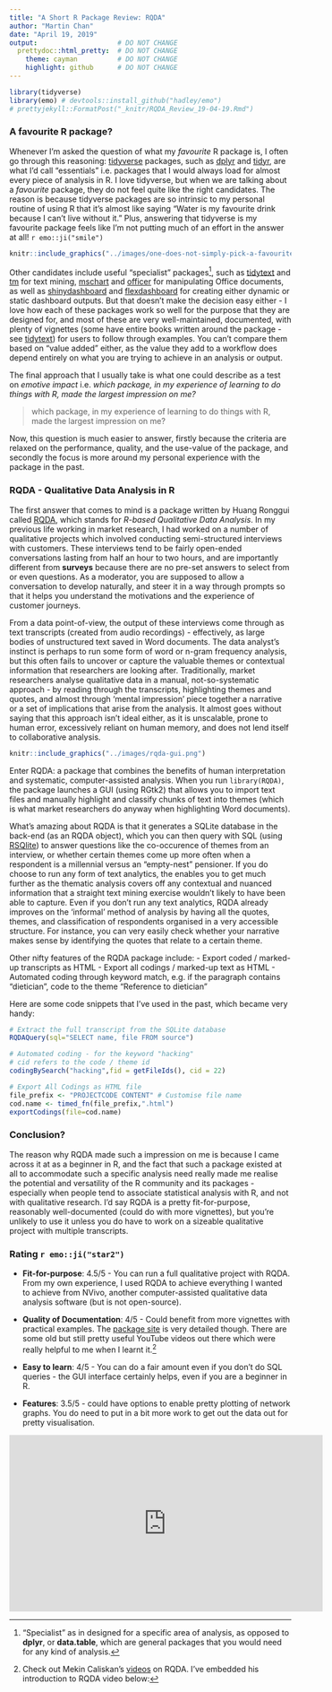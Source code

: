 ```yaml
---
title: "A Short R Package Review: RQDA"
author: "Martin Chan"
date: "April 19, 2019"
output:                    # DO NOT CHANGE
  prettydoc::html_pretty:  # DO NOT CHANGE
    theme: cayman          # DO NOT CHANGE
    highlight: github      # DO NOT CHANGE
---
```


```r
library(tidyverse)
library(emo) # devtools::install_github("hadley/emo")
# prettyjekyll::FormatPost("_knitr/RQDA_Review_19-04-19.Rmd")
```

### A favourite R package? 

Whenever I'm asked the question of what my *favourite* R package is, I often go through this reasoning: [tidyverse](https://www.tidyverse.org/) packages, such as [dplyr](https://dplyr.tidyverse.org/) and [tidyr](https://tidyr.tidyverse.org/), are what I'd call "essentials" i.e. packages that I would always load for almost every piece of analysis in R. I love tidyverse, but when we are talking about a *favourite* package, they do not feel quite like the right candidates. The reason is because tidyverse packages are so intrinsic to my personal routine of using R that it's almost like saying "Water is my favourite drink because I can't live without it." Plus, answering that tidyverse is my favourite package feels like I'm not putting much of an effort in the answer at all! `r emo::ji("smile")`

```r
knitr::include_graphics("../images/one-does-not-simply-pick-a-favourite-r-package.jpg")
```

Other candidates include useful "specialist" packages[^1],  such as [tidytext](https://github.com/juliasilge/tidytext) and [tm](http://tm.r-forge.r-project.org/) for text mining, [mschart](https://github.com/ardata-fr/mschart) and [officer](https://davidgohel.github.io/officer/) for manipulating Office documents, as well as [shinydashboard](https://rstudio.github.io/shinydashboard/) and [flexdashboard](https://github.com/rstudio/flexdashboard) for creating either dynamic or static dashboard outputs. But that doesn't make the decision easy either - I love how each of these packages work so well for the purpose that they are designed for, and most of these are very well-maintained, documented, with plenty of vignettes (some have entire books written around the package - see [tidytext](https://www.tidytextmining.com/)) for users to follow through examples. You can't compare them based on "value added" either, as the value they add to a workflow does depend entirely on what you are trying to achieve in an analysis or output.

The final approach that I usually take is what one could describe as a test on *emotive impact* i.e. *which package, in my experience of learning to do things with R, made the largest impression on me?* 

> which package, in my experience of learning to do things with R, made the largest impression on me?

Now, this question is much easier to answer, firstly because the criteria are relaxed on the performance, quality, and the use-value of the package, and secondly the focus is more around my personal experience with the package in the past. 

### RQDA - Qualitative Data Analysis in R

The first answer that comes to mind is a package written by Huang Ronggui called [RQDA](https://github.com/Ronggui/RQDA), which stands for *R-based Qualitative Data Analysis*. In my previous life working in market research, I had worked on a number of qualitative projects which involved conducting semi-structured interviews with customers. These interviews tend to be fairly open-ended conversations lasting from half an hour to two hours, and are importantly different from **surveys** because there are no pre-set answers to select from or even questions. As a moderator, you are supposed to allow a conversation to develop naturally, and steer it in a way through prompts so that it helps you understand the motivations and the experience of customer journeys. 

From a data point-of-view, the output of these interviews come through as text transcripts (created from audio recordings) - effectively, as large bodies of unstructured text saved in Word documents. The data analyst's instinct is perhaps to run some form of word or n-gram frequency analysis, but this often fails to uncover or capture the valuable themes or contextual information that researchers are looking after. Traditionally, market researchers analyse qualitative data in a manual, not-so-systematic approach - by reading through the transcripts, highlighting themes and quotes, and almost through 'mental impression' piece together a narrative or a set of implications that arise from the analysis. It almost goes without saying that this approach isn't ideal either, as it is unscalable, prone to human error, excessively reliant on human memory, and does not lend itself to collaborative analysis.

```r
knitr::include_graphics("../images/rqda-gui.png")
```

Enter RQDA: a package that combines the benefits of human interpretation and systematic, computer-assisted analysis. When you run `library(RQDA)`, the package launches a GUI (using RGtk2) that allows you to import text files and manually highlight and classify chunks of text into themes (which is what market researchers do anyway when highlighting Word documents).

What's amazing about RQDA is that it generates a SQLite database in the back-end (as an RQDA object), which you can then query with SQL (using [RSQlite](https://github.com/r-dbi/RSQLite/)) to answer questions like the co-occurence of themes from an interview, or whether certain themes come up more often when a respondent is a millennial versus an "empty-nest" pensioner. If you do choose to run any form of text analytics, the enables you to get much further as the thematic analysis covers off any contextual and nuanced information that a straight text mining exercise wouldn't likely to have been able to capture. Even if you don't run any text analytics, RQDA already improves on the 'informal' method of analysis by having all the quotes, themes, and classification of respondents organised in a very accessible structure. For instance, you can very easily check whether your narrative makes sense by identifying the quotes that relate to a certain theme.

Other nifty features of the RQDA package include:
- Export coded / marked-up transcripts as HTML
- Export all codings / marked-up text as HTML
- Automated coding through keyword match, e.g. if the paragraph contains "dietician", code to the theme "Reference to dietician"

Here are some code snippets that I've used in the past, which became very handy:
```r
# Extract the full transcript from the SQLite database
RQDAQuery(sql="SELECT name, file FROM source")

# Automated coding - for the keyword "hacking"
# cid refers to the code / theme id
codingBySearch("hacking",fid = getFileIds(), cid = 22)

# Export All Codings as HTML file 
file_prefix <- "PROJECTCODE CONTENT" # Customise file name
cod.name <- timed_fn(file_prefix,".html")
exportCodings(file=cod.name)
```

### Conclusion?

The reason why RQDA made such a impression on me is because I came across it at as a beginner in R, and the fact that such a package existed at all to accommodate such a specific analysis need really made me realise the potential and versatility of the R community and its packages - especially when people tend to associate statistical analysis with R, and not with qualitative research. I'd say RQDA is a pretty fit-for-purpose, reasonably well-documented (could do with more vignettes), but you're unlikely to use it unless you do have to work on a sizeable qualitative project with multiple transcripts.  

### Rating `r emo::ji("star2")`

- **Fit-for-purpose**: 4.5/5 - You can run a full qualitative project with RQDA. From my own experience, I used RQDA to achieve everything I wanted to achieve from NVivo, another computer-assisted qualitative data analysis software (but is not open-source).

- **Quality of Documentation**: 4/5 - Could benefit from more vignettes with practical examples. The [package site](http://rqda.r-forge.r-project.org/) is very detailed though. There are some old but still pretty useful YouTube videos out there which were really helpful to me when I learnt it.[^2]

- **Easy to learn**: 4/5 - You can do a fair amount even if you don't do SQL queries - the GUI interface certainly helps, even if you are a beginner in R. 

- **Features**: 3.5/5 - could have options to enable pretty plotting of network graphs. You do need to put in a bit more work to get out the data out for pretty visualisation.

[^1]: "Specialist" as in designed for a specific area of analysis, as opposed to **dplyr**, or **data.table**, which are general packages that you would need for any kind of analysis.

[^2]: Check out Mekin Caliskan's [videos](https://www.youtube.com/user/RQDAtuto) on RQDA. I've embedded his introduction to RQDA video below:

<iframe width="560" height="315" src="https://www.youtube.com/embed/mLsyGH3ztYY" frameborder="0" allowfullscreen></iframe>


